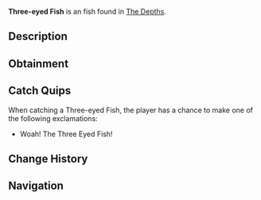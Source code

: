{{FishInfobox
|image          = Three-eyed Fish.png
|rarity         = Unusual
|sea            = First Sea
|location       = [[The Depths]]
|sublocation    = 
|sources        = Fishing Rod
|radar_location = 
|xp             = 55
|weather        = 
|time           = Night
|season         = 
|bait           = Seaweed
|base_weight    = 6
|base_value     = 200
|weight_range   = 4
|base_chance    = 40
|base_resil     = 70
}}
'''Three-eyed Fish''' is an {{Rarity|Unusual}} fish found in [[The Depths]].

== Description ==
{{Description|A mutant fish with three glowing eyes, sleek scales, and a bizarre, eerie charm.|Bestiary Entry}}

== Obtainment ==
{{Description|Swims during the dark night and underwater ruins.|Bestiary Hint}}
{{Fish Availability|
The Depths
The Depths/Absolute Darkness
|top_rods      = 
Krampus's Rod\258231.33\359769.54;
Magma Rod\249538.44\347658.55;
Plastic Rod\227986.81\317636.38;
Fast Rod\183099.3\400031.93;
Buddy Bond Rod\169305.8\348101.43;
Flimsy Rod\146688.35\602927.05;
Training Rod\93919.85\455894.14;
Fischer's Rod\162612.88\355273.59;
Heaven's Rod\105554.95\299792.29;
Astralhook Rod\128633.82\227059.58;
Ethereal Prism Rod\128311.08\199306.9;
Seraphic Rod\124700.71\94263.53;
No-Life Rod\124139.02\94997.2;
Free Spirit Rod\122787.05\89037.43;
Trident Rod\119113.29\84587.44;
Rod Of The Forgotten Fang\116977.25\86083.62;
Challenger's Rod\113835.71\86346.04;
Blazebringer Rod\110785.39\85614.29;
Rod Of The Depths\105705.32\78198.73;
Zeus Rod\104474.02\80352.44;
Verdant Shear Rod\103229.21\80574.2;
Rod Of The Exalted One\103172.25\90059.17;
Depthseeker Rod\94587.63\73591.31;
Avalanche Rod\85485.97\65980.18;
Volcanic Rod\84740.41\60978.84;
Steady Rod\45155.86\28306.77
|recommended   = Ethereal Prism Rod
}}

== Catch Quips ==
When catching a Three-eyed Fish, the player has a chance to make one of the following exclamations:
* Woah! The Three Eyed Fish!

== Change History ==
{{Change History|{{subst:Current Version}}}}

== Navigation ==
{{Fish Navbox|The Depths}}